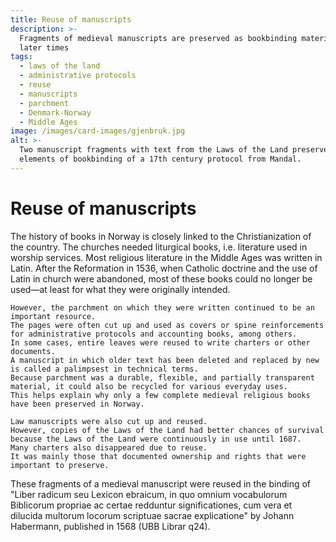 ```yaml
---
title: Reuse of manuscripts
description: >-
  Fragments of medieval manuscripts are preserved as bookbinding material from
  later times
tags:
  - laws of the land
  - administrative protocols
  - reuse
  - manuscripts
  - parchment
  - Denmark-Norway
  - Middle Ages
image: /images/card-images/gjenbruk.jpg
alt: >-
  Two manuscript fragments with text from the Laws of the Land preserved as
  elements of bookbinding of a 17th century protocol from Mandal.
---
```



# Reuse of manuscripts

<Container stil="initial side">
    The history of books in Norway is closely linked to the Christianization of the country. 
    The churches needed liturgical books, i.e. 
    literature used in worship services. 
    Most religious literature in the Middle Ages was written in Latin. 
    After the Reformation in 1536, when Catholic doctrine and the use of Latin in church were abandoned, most of these books could no longer be used—at least for what they were originally intended. 
    
    However, the parchment on which they were written continued to be an important resource. 
    The pages were often cut up and used as covers or spine reinforcements for administrative protocols and accounting books, among others. 
    In some cases, entire leaves were reused to write charters or other documents. 
    A manuscript in which older text has been deleted and replaced by new is called a palimpsest in technical terms. 
    Because parchment was a durable, flexible, and partially transparent material, it could also be recycled for various everyday uses. 
    This helps explain why only a few complete medieval religious books have been preserved in Norway. 

    Law manuscripts were also cut up and reused. 
    However, copies of the Laws of the Land had better chances of survival because the Laws of the Land were continuously in use until 1687. 
    Many charters also disappeared due to reuse. 
    It was mainly those that documented ownership and rights that were important to preserve.
</Container>

<Work id="ubb-ms-2159-a-002" marcus="https://marcus.uib.no/instance/fragment/ubb-ms-2159-a-002.html">
These fragments of a medieval manuscript were reused in the binding of "Liber radicum seu Lexicon ebraicum, in quo omnium vocabulorum Biblicorum propriae ac certae redduntur significationes, cum vera et dilucida multorum locorum scriptuae sacrae explicatione" by Johann Habermann, published in 1568 (UBB Librar q24).
</Work>
